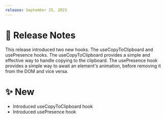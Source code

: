 ---
release: September 25, 2023
---

# 🧾 Release Notes

This release introduced two new hooks. The useCopyToClipboard and usePresence hooks. The useCopyToClipboard provides a simple and effective way to handle copying to the clipboard. The usePresence hook provides a simple way to await an element's animation, before removing it from the DOM and vice versa.

# ✨ New

- Introduced useCopyToClipboard hook
- Introduced usePresence hook
